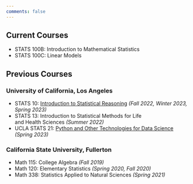 ```yaml
---
comments: false
---
```


## Current Courses

- STATS 100B: Introduction to Mathematical Statistics
- STATS 100C: Linear Models


## Previous Courses

### University of California, Los Angeles

- STATS 10: [Introduction to Statistical Reasoning](/ucla/stats10/index.qmd)
*(Fall 2022, Winter 2023, Spring 2023)*
- STATS 13: Introduction to Statistical Methods for Life \
and Health Sciences *(Summer 2022)*
- UCLA STATS 21: [Python and Other Technologies for Data Science](/ucla/stats21/index.qmd) *(Spring 2023)*

### California State University, Fullerton

- Math 115: College Algebra *(Fall 2019)*
- Math 120: Elementary Statistics *(Spring 2020, Fall 2020)*
- Math 338: Statistics Applied to Natural Sciences *(Spring 2021)*